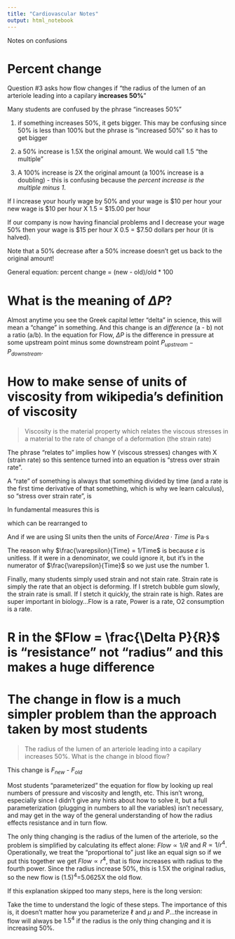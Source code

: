 ```yaml
---
title: "Cardiovascular Notes"
output: html_notebook
---
```

Notes on confusions

# Percent change

Question #3 asks how flow changes if "the radius of the lumen of an arteriole leading into a capilary **increases 50%**"

Many students are confused by the phrase "increases 50%"

1. if something increases 50%, it gets bigger. This may be confusing since 50% is less than 100% but the phrase is "increased 50%" so it has to get bigger

2. a 50% increase is 1.5X the original amount. We would call 1.5 "the multiple"

3. A 100% increase is 2X the original amount (a 100% increase is a doubling) - this is confusing because the *percent increase is the multiple minus 1*.

If I increase your hourly wage by 50% and your wage is $10 per hour your new wage is $10 per hour X 1.5 = $15.00 per hour

If our company is now having financial problems and I decrease your wage 50% then your wage is $15 per hour X 0.5 = $7.50 dollars per hour (it is halved).

Note that a 50% decrease after a 50% increase doesn't get us back to the original amount!

General equation: percent change = (new - old)/old * 100

# What is the meaning of $\Delta P$?
Almost anytime you see the Greek capital letter "delta" in science, this will mean a "change" in something. And this change is an *difference* (a - b) not a ratio (a/b). In the equation for Flow, $\Delta P$ is the difference in pressure at some upstream point minus some downstream point $P_{upstream} - P_{downstream}$.

# How to make sense of units of viscosity from wikipedia's definition of viscosity

>Viscosity is the material property which relates the viscous stresses in a material to the rate of change of a deformation (the strain rate)

The phrase "relates to" implies how Y (viscous stresses) changes with X (strain rate) so this sentence turned into an equation is "stress over strain rate".

A "rate" of something is always that something divided by time (and a rate is the first time derivative of that something, which is why we learn calculus), so "stress over strain rate", is

\begin{align}
\frac{\sigma}{\frac{\varepsilon}{Time}}
\end{align}

In fundamental measures this is

\begin{align}
\frac{Force/Area}{1/Time}
\end{align}

which can be rearranged to
\begin{align}
Force/Area \cdot Time
\end{align}

And if we are using SI units then the units of $Force/Area \cdot Time$ is Pa$\cdot$s

The reason why $\frac{\varepsilon}{Time} = 1/Time$ is because $\varepsilon$ is unitless. If it were in a denominator, we could ignore it, but it's in the numerator of $\frac{\varepsilon}{Time}$ so we just use the number 1.

Finally, many students simply used strain and not stain rate. Strain rate is simply the rate that an object is deforming. If I stretch bubble gum slowly, the strain rate is small. If I stetch it quickly, the strain rate is high. Rates are super important in biology...Flow is a rate, Power is a rate, O2 consumption is a rate.

# R in the $Flow = \frac{\Delta P}{R}$ is "resistance" not "radius" and this makes a huge difference

# The change in flow is a much simpler problem than the approach taken by most students

> The radius of the lumen of an arteriole leading into a capilary increases 50%. What is the change in blood flow?

This change is $F_{new}$ - $F_{old}$ 

Most students "parameterized" the equation for flow by looking up real numbers of pressure and viscosity and length, etc. This isn't wrong, especially since I didn't give any hints about how to solve it, but a full parameterization (plugging in numbers to all the variables) isn't necessary, and may get in the way of the general understanding of how the radius effects resistance and in turn flow.

The only thing changing is the radius of the lumen of the arteriole, so the problem is simplified by calculating its effect alone: $Flow \propto 1/R$ and $R \propto 1/r^4$. Operationally, we treat the "proportional to" just like an equal sign so if we put this together we get $Flow \propto r^4$, that is flow increases with radius to the fourth power. Since the radius increase 50%, this is 1.5X the original radius, so the new flow is $(1.5)^4$=5.0625X the old flow.

If this explanation skipped too many steps, here is the long version:

\begin{align}
F_2 &= \frac{\Delta P}{\frac{8\mu \ell}{\pi r_2^4}}\\
r_2 &= 1.5r_1, \quad \mathrm{so}\\
F_2 &= \frac{\Delta P}{\frac{8\mu \ell}{\pi (1.5r_1)^4}}\\
(1.5r_1)^4 &= r_1^4 1.5^4, \quad \mathrm{so}\\
F_2 &= \frac{\Delta P}{\frac{8\mu \ell}{\pi r_1^4 1.5^4}}\\
&=\frac{\Delta P}{R_1 \cdot \frac{1}{1.5^4}}\\
&=F_1 \cdot (1.5)^4
\end{align}

Take the time to understand the logic of these steps. The importance of this is, it doesn't matter how you parameterize $\ell$ and $\mu$ and $P$...the increase in flow will always be $1.5^4$ if the radius is the only thing changing and it is increasing 50%.
